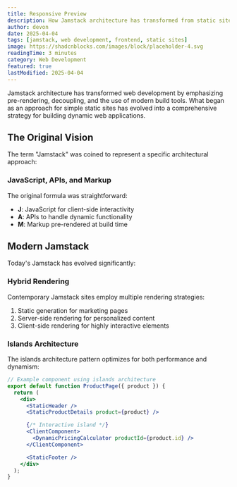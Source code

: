 ```yaml
---
title: Responsive Preview
description: How Jamstack architecture has transformed from static sites to dynamic web applications
author: devon
date: 2025-04-04
tags: [jamstack, web development, frontend, static sites]
image: https://shadcnblocks.com/images/block/placeholder-4.svg
readingTime: 3 minutes
category: Web Development
featured: true
lastModified: 2025-04-04
---
```


Jamstack architecture has transformed web development by emphasizing pre-rendering, decoupling, and the use of modern build tools. What began as an approach for simple static sites has evolved into a comprehensive strategy for building dynamic web applications.

## The Original Vision

The term "Jamstack" was coined to represent a specific architectural approach:

### JavaScript, APIs, and Markup

The original formula was straightforward:

- **J**: JavaScript for client-side interactivity
- **A**: APIs to handle dynamic functionality
- **M**: Markup pre-rendered at build time

## Modern Jamstack

Today's Jamstack has evolved significantly:

### Hybrid Rendering

Contemporary Jamstack sites employ multiple rendering strategies:

1. Static generation for marketing pages
2. Server-side rendering for personalized content
3. Client-side rendering for highly interactive elements

### Islands Architecture

The islands architecture pattern optimizes for both performance and dynamism:

```jsx
// Example component using islands architecture
export default function ProductPage({ product }) {
  return (
    <div>
      <StaticHeader />
      <StaticProductDetails product={product} />

      {/* Interactive island */}
      <ClientComponent>
        <DynamicPricingCalculator productId={product.id} />
      </ClientComponent>

      <StaticFooter />
    </div>
  );
}
```

<Cards>
  <Card title="Static Site Generators" href="/docs/ssg" />
  <Card title="Islands Architecture" href="/docs/islands" />
</Cards>

